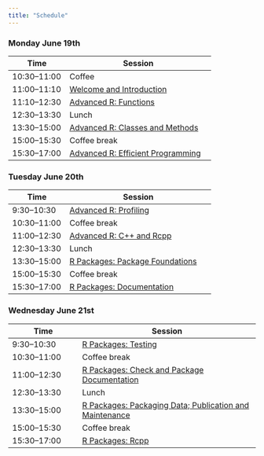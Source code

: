 ```yaml
---
title: "Schedule"
---
```


### Monday June 19th

| Time         | Session                           |
|--------------|-----------------------------------|
| 10:30--11:00 | Coffee                     |
| 11:00--11:10 | [Welcome and Introduction](content/01-welcome/index.qmd)          |
| 11:10--12:30 | [Advanced R: Functions](content/02-functions/index.qmd)             |
| 12:30--13:30 | Lunch                             |
| 13:30--15:00 | [Advanced R: Classes and Methods](content/03-classes-methods/index.qmd)   |
| 15:00--15:30 | Coffee break                      |
| 15:30--17:00 | [Advanced R: Efficient Programming](content/04-efficient-programming/index.qmd) |

### Tuesday June 20th

| Time         | Session                           |
|--------------|-----------------------------------|
| 9:30--10:30  | [Advanced R: Profiling](content/05-profiling/index.qmd)             |
| 10:30--11:00 | Coffee break                      |
| 11:00--12:30 | [Advanced R: C++ and Rcpp](content/06-r-with-cpp/index.qmd)          |
| 12:30--13:30 | Lunch                             |
| 13:30--15:00 | [R Packages: Package Foundations](content/07-package-foundations/index.qmd)   |
| 15:00--15:30 | Coffee break                      |
| 15:30--17:00 | [R Packages: Documentation](content/08-documentation/index.qmd)         |

### Wednesday June 21st

| Time         | Session                           |
|--------------|-----------------------------------|
| 9:30--10:30  | [R Packages: Testing](content/09-testing/index.qmd)               |
| 10:30--11:00 | Coffee break                      |
| 11:00--12:30 | [R Packages: Check and Package Documentation](content/10-check-package-documentation/index.qmd)          |
| 12:30--13:30 | Lunch                             |
| 13:30--15:00 | [R Packages: Packaging Data; Publication and Maintenance](content/11-data-publication-maintenance/index.qmd)  |
| 15:00--15:30 | Coffee break                      |
| 15:30--17:00 | [R Packages: Rcpp](content/12-Rcpp-packages/index.qmd)                  |
